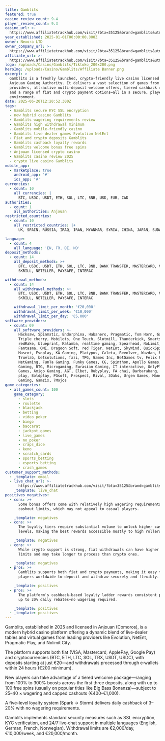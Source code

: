 ```yaml
---
title: Gamblits
featured: true
casino_review_count: 9.4
player_review_count: 9.3
casino_url: >-
  https://www.affiliatetrackhub.com/visit/?bta=35125&brand=gamblits&utm_campaign=SEO
year_established: 2025-01-01T00:00:00.000Z
owner: Nexora LTD
owner_company_url: >-
  https://www.affiliatetrackhub.com/visit/?bta=35125&brand=gamblits&utm_campaign=SEO
affiliate_url: >-
  https://www.affiliatetrackhub.com/visit/?bta=35125&brand=gamblits&utm_campaign=SEO
logo: /uploads/Casino/Gamblits/Tiktoko_200x200.png
heroImg: /uploads/Casino/Gamblits/Affiliate Banner.png
excerpt: >
  Gamblits is a freshly launched, crypto-friendly live casino licensed by the
  Anjouan Gaming Authority. It delivers a vast selection of games from top
  providers, attractive multi-deposit welcome offers, tiered cashback rewards,
  and a range of fiat and crypto payment options—all in a secure, player‑centric
  environment.
date: 2025-06-20T12:20:52.300Z
tags:
  - Gamblits secure KYC SSL encryption
  - new hybrid casino Gamblits
  - Gamblits wagering requirements review
  - Gamblits high withdrawal minimum
  - Gamblits mobile-friendly casino
  - Gamblits live dealer games Evolution NetEnt
  - Fiat and crypto deposits Gamblits
  - Gamblits cashback loyalty rewards
  - Gamblits welcome bonus free spins
  - Anjouan licensed crypto casino
  - Gamblits casino review 2025
  - crypto live casino Gamblits
mobile_app:
  - marketplace: true
    android_app: '#'
    ios_app: '#'
currencies:
  - count: 10
    all_currencies: |
      BTC, USDC, USDT, ETH, SOL, LTC, BNB, USD, EUR, CAD
authorities:
  - count: 1
    all_authorities: Anjouan
restricted_countries:
  - count: 10
    all_restricted_countries: |+
      UK, SPAIN, RUSSIA, IRAQ, IRAN, MYANMAR, SYRIA, CHINA, JAPAN, SUDAN

language:
  - count: 4
    all_language: 'EN, FR, DE, NO'
deposit_methods:
  - count: 14
    all_deposit_methods: >+
      BTC, USDC, USDT, ETH, SOL, LTC, BNB, BANK TRANSFER, MASTERCARD, VISA,
      SKRILL, NETELLER, PAYSAFE, INTERAC

withdrawal_methods:
  - count: 14
    all_withdrawal_methods: >+
      BTC, USDC, USDT, ETH, SOL, LTC, BNB, BANK TRANSFER, MASTERCARD, VISA,
      SKRILL, NETELLER, PAYSAFE, INTERAC

    withdrawal_limit_per_month: '€20,000'
    withdrawal_limit_per_week: '€10,000'
    withdrawal_limit_per_day: '€5,000'
software_providers:
  - count: 69
    all_software_providers: >-
      Hacksaw, Spinmatic, Endorphina, Habanero, Pragmatic, Tom Horn, Gameart,
      Triple cherry, Mobilots, One Touch, Slotmill, Thunderkick, Smartsoft,
      redRake, blueprint, Kalamba, realtime gaming, Spearhead, NoLimit,
      Fantasma, OMI, Dragoon Soft, red Tiger, NetEnt, SkyWind, QuickSpin,
      Mascot, Evoplay, KA Gaming, Platypus, Caleta, Revolver, Wazdan, MrSlotty,
      Truelab, betsolutions, fazi, TPG, Games Inc, BetGames tv, Felix Gaming,
      NetGaming, FunTa Gaming, Funky Games, CG, Spinthon, Apollo Games, CQ9
      Gaming, BTG, Microgaming, Eurasian Gaming, CT interactive, OnlyPlay, Turbo
      Games, Amigo Gaming, AGT, Elbet, Rubyplay, FA chai, Barbarabang, Zeus
      play, Boldplay, PGsoft, Prospect, Rival, 3Oaks, Urgen Games, Mancala
      Gaming, Gamzix, 7Mojos
game_categories:
  - all_games_count: 100
    game_category:
      - slots
      - roulette
      - blackjack
      - betting
      - video_poker
      - bingo
      - baccarat
      - jackpot_games
      - live_games
      - no_poker
      - craps_dice
      - keno
      - scratch_cards
      - sports_betting
      - esports_betting
      - crash_games
customer_support_methods:
  - _template: email
  - live_chat_url: >-
      https://www.affiliatetrackhub.com/visit/?bta=35125&brand=gamblits&utm_campaign=SEO
    _template: live_chat
positives_negatives:
  - cons: >+
      Some bonus offers come with relatively high wagering requirements and
      cashout limits, which may not appeal to casual players.

    _template: negatives
  - cons: >+
      The loyalty tiers require substantial volume to unlock higher cashback
      levels, making the best rewards accessible mostly to high rollers.

    _template: negatives
  - cons: >+
      While crypto support is strong, fiat withdrawals can have higher minimum
      limits and may take longer to process than crypto ones.

    _template: negatives
  - pros: >+
      Gamblits supports both fiat and crypto payments, making it easy for
      players worldwide to deposit and withdraw securely and flexibly.

    _template: positives
  - pros: >+
      The platform’s cashback-based loyalty ladder rewards consistent play with
      up to 20% daily rebates—no wagering required.

    _template: positives
  - _template: positives
---
```


Gamblits, established in 2025 and licensed in Anjouan (Comoros), is a modern hybrid casino platform offering a dynamic blend of live-dealer tables and virtual games from leading providers like Evolution, NetEnt, Pragmatic Play, and Nolimit City.

The platform supports both fiat (VISA, Mastercard, ApplePay, Google Pay) and cryptocurrencies (BTC, ETH, LTC, SOL, TRX, USDT, USDC), with deposits starting at just €20—and withdrawals processed through e‑wallets within 24 hours (€200 minimum).

New players can take advantage of a tiered welcome package—ranging from 100% to 300% boosts across the first three deposits, along with up to 100 free spins (usually on popular titles like Big Bass Bonanza)—subject to 25–40 × wagering and capped cashouts (€400–€1,000).

A five-level loyalty system (Spark → Storm) delivers daily cashback of 3–20% with no wagering requirements.

Gamblits implements standard security measures such as SSL encryption, KYC verification, and 24/7 live‑chat support in multiple languages (English, German, French, Norwegian). Withdrawal limits are €2,000/day, €10,000/week, and €20,000/month.
